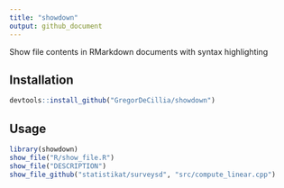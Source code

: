 ```yaml
---
title: "showdown"
output: github_document
---
```


Show file contents in RMarkdown documents with syntax highlighting

## Installation

```r
devtools::install_github("GregorDeCillia/showdown")
```

## Usage

```r
library(showdown)
show_file("R/show_file.R")
show_file("DESCRIPTION")
show_file_github("statistikat/surveysd", "src/compute_linear.cpp")
```


